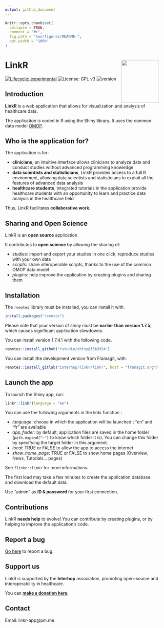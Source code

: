 ```yaml
---
output: github_document
---
```


<!-- README.md is generated from README.Rmd. Please edit that file -->

```r
knitr::opts_chunk$set(
  collapse = TRUE,
  comment = "#>",
  fig.path = "man/figures/README-",
  out.width = "100%"
)
```

# LinkR <a href="https://framagit.org/interhop/linkr/linkr"><img src="man/figures/hex.png" align="right" width = "123" height="140" /></a>

<!-- badges: start -->
[![Lifecycle: experimental](https://img.shields.io/badge/lifecycle-experimental-orange.svg)](https://lifecycle.r-lib.org/articles/stages.html#experimental) ![License: GPL v3](https://img.shields.io/badge/License-GPLv3-blue.svg) ![version](https://img.shields.io/badge/version-0.2.0.9039-blue)
<!-- badges: end -->

## Introduction

**LinkR** is a web application that allows for visualization and analysis of healthcare data.

The application is coded in R using the Shiny library. It uses the common data model <a href = "https://ohdsi.github.io/CommonDataModel/" target = "_blank">OMOP</a>.

## Who is the application for?

The application is for:

- **clinicians**, an intuitive interface allows clinicians to analyze data and conduct studies without advanced programming knowledge
- **data scientists and statisticians**, LinkR provides access to a full R environment, allowing data scientists and statisticians to exploit all the features of advanced data analysis
- **healthcare students**, integrated tutorials in the application provide healthcare students with an opportunity to learn and practice data analysis in the healthcare field

Thus, LinkR facilitates **collaborative work**.

## Sharing and Open Science

LinkR is an **open source** application.

It contributes to **open science** by allowing the sharing of:

- *studies*: import and export your studies in one click, reproduce studies with your own data
- *scripts*: share interoperable scripts, thanks to the use of the common OMOP data model
- *plugins*: help improve the application by creating plugins and sharing them


## Installation

The `remotes` library must be installed, you can install it with:
``` r
install.packages("remotes")
```

Please note that your version of shiny must be **earlier than version 1.7.5**, which causes significant application slowdowns.

You can install version 1.7.4.1 with the following code.

``` r
remotes::install_github("rstudio/shiny@f5b3954")
```

You can install the development version from Framagit, with:
``` r
remotes::install_gitlab("interhop/linkr/linkr", host = "framagit.org")
```

## Launch the app

To launch the Shiny app, run:
```r
linkr::linkr(language = "en")
```

You can use the following arguments in the linkr function :

- *language*: choose in which the application will be launched ; "en" and "fr" are available
- *app_folder*: by default, application files are saved in the home folder (`path.expand("~")` to know which folder it is). You can change this folder by specifying the target folder in this argument.
- *local*: TRUE or FALSE to allow the app to access the internet
- *show_home_page*: TRUE or FALSE to show home pages (Overview, News, Tutorials... pages)

See `?linkr::linkr` for more informations.

The first load may take a few minutes to create the application database and download the default data.

Use "admin" as **ID & password** for your first connection.

## Contributions

LinkR **needs help** to evolve! You can contribute by creating plugins, or by helping to improve the application's code.

## Report a bug

<a href = "https://framagit.org/interhop/linkr/linkr/-/issues" target = "_blank">Go here</a> to report a bug.

## Support us

LinkR is supported by the **Interhop** association, promoting open-source and interoperability in healthcare. 

You can **<a href = "https://interhop.org/en/dons/" target = "_blank">make a donation here</a>**.

## Contact

Email: linkr-app@pm.me.

